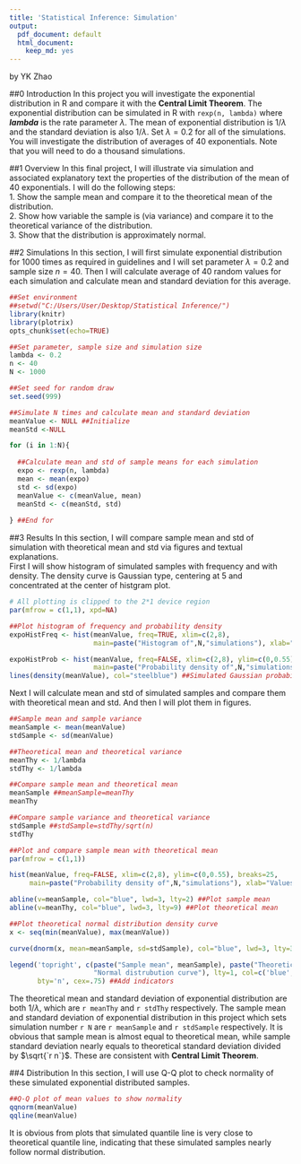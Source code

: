 ```yaml
---
title: 'Statistical Inference: Simulation'
output:
  pdf_document: default
  html_document:
    keep_md: yes
---
```

by YK Zhao

##0 Introduction
In this project you will investigate the exponential distribution in R and compare it with the **Central Limit Theorem**. The exponential distribution can be simulated in R with `rexp(n, lambda)` where ***lambda*** is the rate parameter $\lambda$. The mean of exponential distribution is $1/\lambda$ and the standard deviation is also $1/\lambda$. Set $\lambda=0.2$ for all of the simulations. You will investigate the distribution of averages of 40 exponentials. Note that you will need to do a thousand simulations.

##1 Overview
In this final project, I will illustrate via simulation and associated explanatory text the properties of the distribution of the mean of 40 exponentials. I will do the following steps:  
1. Show the sample mean and compare it to the theoretical mean of the distribution.  
2. Show how variable the sample is (via variance) and compare it to the theoretical variance of the distribution.  
3. Show that the distribution is approximately normal.  

##2 Simulations
In this section, I will first simulate exponential distribution for 1000 times as required in guidelines and I will set parameter $\lambda=0.2$ and sample size $n=40$. Then I will calculate average of 40 random values for each simulation and calculate mean and standard deviation for this average.
```r
##Set environment
##setwd("C:/Users/User/Desktop/Statistical Inference/")
library(knitr)
library(plotrix)
opts_chunk$set(echo=TRUE)
```

```r
##Set parameter, sample size and simulation size
lambda <- 0.2
n <- 40
N <- 1000

##Set seed for random draw
set.seed(999)
```

```r
##Simulate N times and calculate mean and standard deviation
meanValue <- NULL ##Initialize
meanStd <-NULL

for (i in 1:N){
  
  ##Calculate mean and std of sample means for each simulation
  expo <- rexp(n, lambda)
  mean <- mean(expo)
  std <- sd(expo)
  meanValue <- c(meanValue, mean)
  meanStd <- c(meanStd, std)
  
} ##End for
```

##3 Results
In this section, I will compare sample mean and std of simulation with theoretical mean and std via figures and textual explanations.  
First I will show histogram of simulated samples with frequency and with density. The density curve is Gaussian type, centering at 5 and concentrated at the center of histgram plot.  
```r
# All plotting is clipped to the 2*1 device region
par(mfrow = c(1,1), xpd=NA)

##Plot histogram of frequency and probability density
expoHistFreq <- hist(meanValue, freq=TRUE, xlim=c(2,8), 
                     main=paste("Histogram of",N,"simulations"), xlab="Values")

expoHistProb <- hist(meanValue, freq=FALSE, xlim=c(2,8), ylim=c(0,0.55), breaks=25, 
                     main=paste("Probability density of",N,"simulations"), xlab="Values")
lines(density(meanValue), col="steelblue") ##Simulated Gaussian probability density curve
```

Next I will calculate mean and std of simulated samples and compare them with theoretical mean and std. And then I will plot them in figures.
```r
##Sample mean and sample variance
meanSample <- mean(meanValue)
stdSample <- sd(meanValue)

##Theoretical mean and theoretical variance
meanThy <- 1/lambda
stdThy <- 1/lambda

##Compare sample mean and theoretical mean
meanSample ##meanSample=meanThy
meanThy

##Compare sample variance and theoretical variance
stdSample ##stdSample=stdThy/sqrt(n)
stdThy

##Plot and compare sample mean with theoretical mean
par(mfrow = c(1,1))

hist(meanValue, freq=FALSE, xlim=c(2,8), ylim=c(0,0.55), breaks=25, 
     main=paste("Probability density of",N,"simulations"), xlab="Values")

abline(v=meanSample, col="blue", lwd=3, lty=2) ##Plot sample mean
abline(v=meanThy, col="blue", lwd=3, lty=9) ##Plot theoretical mean

##Plot theoretical normal distribution density curve
x <- seq(min(meanValue), max(meanValue))

curve(dnorm(x, mean=meanSample, sd=stdSample), col="blue", lwd=3, lty=3, add=TRUE)

legend('topright', c(paste("Sample mean", meanSample), paste("Theoretical mean", meanThy), 
                     "Normal distrubution curve"), lty=1, col=c('blue', 'blue', "blue"), 
       bty='n', cex=.75) ##Add indicators
```

The theoretical mean and standard deviation of exponential distribution are both $1/\lambda$, which are `r meanThy` and `r stdThy` respectively. The sample mean and standard deviation of exponential distribution in this project which sets simulation number `r N` are `r meanSample` and `r stdSample` respectively. It is obvious that sample mean is almost equal to theoretical mean, while sample standard deviation nearly equals to theoretical standard deviation divided by $\sqrt{`r n`}$. These are consistent with **Central Limit Theorem**.

##4 Distribution
In this section, I will use Q-Q plot to check normality of these simulated exponential distributed samples.  
```r
##Q-Q plot of mean values to show normality
qqnorm(meanValue)
qqline(meanValue)
```

It is obvious from plots that simulated quantile line is very close to theoretical quantile line, indicating that these simulated samples nearly follow normal distribution.
